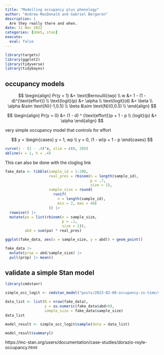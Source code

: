 ```yaml
---
title: "Modelling occupancy plus phenology"
author: "Andrew MacDonald and Gabriel Bergeron"
description: |
  Are they really there and when.
date: 11 Nov 2022
categories: [UdeS, stan]
execute:
  eval: false
---
```


```r
library(targets)
library(ggplot2)
library(tidyverse)
library(tidybayes)
```

## occupancy models

$$ 
\begin{align}
Pr(y = 1) &= \text{Bernoulli}(wp) \\
w &= 1 - (1 - d)^{\text{effort}} \\
\text{logit}(p) &= \alpha \\
\text{logit}(d) &= \beta \\
\alpha &\sim \text{N}(-1,0.5) \\
\beta &\sim \text{N}(0,0.5) \\
\end{align}
$$

$$ 
\begin{align}
Pr(y = 0) &= (1 - d) ^ {\text{effort}}p + 1 - p \\
{logit}(p) &= \alpha 
\end{align}
$$

very simple occupancy model that controls for effort

$$
y = 
\begin{cases}
 y = 1, wp \\
 y = 0, (1 - w)p + 1 - p
\end{cases}
$$

```r
curve(1 - (1 - .4)^x, xlim = c(0, 20))
abline(v = 1, h = .4)
```

This can also be done with the cloglog link

```r
fake_data <- tibble(sample_id = 1:200,
                    real_pres = rbinom(n = length(sample_id),
                                       p = .7,
                                       size = 1),
                    sample_size = round(
                      runif(
                        n = length(sample_id),
                        min = 2, max = 40)
                    )) |>
  rowwise() |> 
  mutate(pa = list(rbinom(n = sample_size,
                          p = .1,
                          size = 1)),
         abd = sum(pa) * real_pres)

ggplot(fake_data, aes(x = sample_size, y = abd)) + geom_point()

```

```r
fake_data |> 
  mutate(prop = abd/sample_size) |> 
  pull(prop) |> mean()
```

## validate a simple Stan model

```r
library(cmdstanr)

simple_occ_logit <- cmdstan_model("posts/2023-02-08-occupancy-in-time/simple_occ_logit.stan")

```

```r
data_list <- list(N = nrow(fake_data),
                  y = as.numeric(fake_data$abd>0),
                  sample_size = fake_data$sample_size)
data_list
```

```r
model_result <- simple_occ_logit$sample(data = data_list)

model_result$summary()
```

https://mc-stan.org/users/documentation/case-studies/dorazio-royle-occupancy.html

